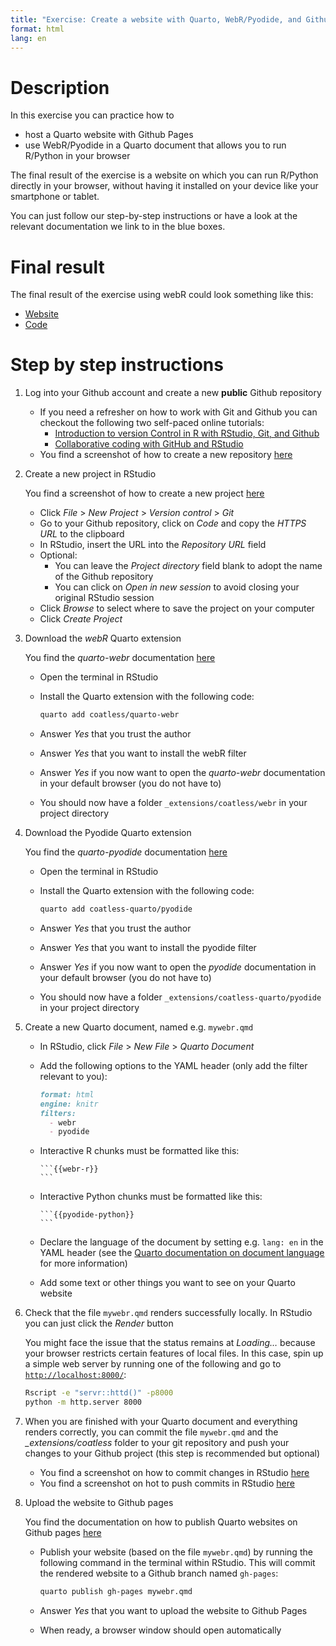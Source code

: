 ```yaml
---
title: "Exercise: Create a website with Quarto, WebR/Pyodide, and Github Pages, to use R/Python on your smartphone or tablet"
format: html
lang: en
---
```


# Description

In this exercise you can practice how to

- host a Quarto website with Github Pages
- use WebR/Pyodide in a Quarto document that allows you to run R/Python in your browser

The final result of the exercise is a website on which you can run R/Python directly in your browser, without having it installed on your device like your smartphone or tablet.

You can just follow our step-by-step instructions or have a look at the relevant documentation we link to in the blue boxes.

# Final result
 
The final result of the exercise using webR could look something like this:

- [Website](https://florianpargent.github.io/mywebr/)
- [Code](https://github.com/FlorianPargent/mywebr)

# Step by step instructions

1. Log into your Github account and create a new **public** Github repository

   ::: {.callout-note}
   - If you need a refresher on how to work with Git and Github you can checkout the following two self-paced online tutorials:
     - [Introduction to version Control in R with RStudio, Git, and Github](https://malikaihle.github.io/Introduction-RStudio-Git-GitHub/)
     - [Collaborative coding with GitHub and RStudio](https://malikaihle.github.io/Collaborative-RStudio-GitHub/)
   - You find a screenshot of how to create a new repository [here](https://malikaihle.github.io/Introduction-RStudio-Git-GitHub/github_sync.html)
   :::
   
2. Create a new project in RStudio
   
   ::: {.callout-note}
   You find a screenshot of how to create a new project [here](https://malikaihle.github.io/Collaborative-RStudio-GitHub/clone.html)
   :::
   
   - Click *File* > *New Project* > *Version control* > *Git*
   - Go to your Github repository, click on *Code* and copy the *HTTPS URL* to the clipboard
   - In RStudio, insert the URL into the *Repository URL* field 
   - Optional: 
     - You can leave the *Project directory* field blank to adopt the name of the Github repository
     - You can click on *Open in new session* to avoid closing your original RStudio session
   - Click *Browse* to select where to save the project on your computer
   - Click *Create Project*
3. Download the *webR* Quarto extension

   ::: {.callout-note}
   You find the *quarto-webr* documentation [here](https://quarto-webr.thecoatlessprofessor.com/)
   :::
   
   - Open the terminal in RStudio
   - Install the Quarto extension with the following code:
     ```sh
     quarto add coatless/quarto-webr
     ```
   - Answer *Yes* that you trust the author
   - Answer *Yes* that you want to install the webR filter
   - Answer *Yes* if you now want to open the *quarto-webr* documentation in your default browser (you do not have to)
   - You should now have a folder `_extensions/coatless/webr` in your project directory
4. Download the Pyodide Quarto extension

   ::: {.callout-note}
   You find the *quarto-pyodide* documentation [here](https://quarto.thecoatlessprofessor.com/pyodide/)
   :::
   
   - Open the terminal in RStudio
   - Install the Quarto extension with the following code:
     ```sh
     quarto add coatless-quarto/pyodide
     ```
   - Answer *Yes* that you trust the author
   - Answer *Yes* that you want to install the pyodide filter
   - Answer *Yes* if you now want to open the *pyodide* documentation in your default browser (you do not have to)
   - You should now have a folder `_extensions/coatless-quarto/pyodide` in your project directory
5. Create a new Quarto document, named e.g. `mywebr.qmd`
   - In RStudio, click *File* > *New File* > *Quarto Document*
   - Add the following options to the YAML header (only add the filter relevant to you):
     ```md
     format: html
     engine: knitr
     filters:
       - webr
       - pyodide
     ```
   - Interactive R chunks must be formatted like this:
     ````
     ```{{webr-r}}
     ```
     ````
   - Interactive Python chunks must be formatted like this:
     ````
     ```{{pyodide-python}}
     ```
     ````
   - Declare the language of the document by setting e.g. `lang: en` in the YAML header  (see the [Quarto documentation on document language](https://quarto.org/docs/authoring/language.html) for more information)
   - Add some text or other things you want to see on your Quarto website
6. Check that the file `mywebr.qmd` renders successfully locally. In RStudio you can just click the *Render* button

   ::: {.callout-note}
   You might face the issue that the status remains at _Loading..._ because your browser restricts certain features of local files. In this case, spin up a simple web server by running one of the following and go to [`http://localhost:8000/`](http://localhost:8000/):
   
   ```sh
   Rscript -e "servr::httd()" -p8000
   python -m http.server 8000
   ```
   :::
   
7. When you are finished with your Quarto document and everything renders correctly, you can commit the file `mywebr.qmd` and the *\_extensions/coatless* folder to your git repository and push your changes to your Github project (this step is recommended but optional)

   ::: {.callout-note}
   - You find a screenshot on how to commit changes in RStudio [here](https://malikaihle.github.io/Introduction-RStudio-Git-GitHub/commit.html) 
   - You find a screenshot on hot to push commits in RStudio [here](https://malikaihle.github.io/Collaborative-RStudio-GitHub/push.html)
   :::
   
8. Upload the website to Github pages
   
   ::: {.callout-note}
   You find the documentation on how to publish Quarto websites on Github pages [here](https://quarto.org/docs/publishing/github-pages.html)
   :::
   
   - Publish your website (based on the file `mywebr.qmd`) by running the following command in the terminal within RStudio. This will commit the rendered website to a Github branch named `gh-pages`:
     ```sh
     quarto publish gh-pages mywebr.qmd
     ```
   - Answer *Yes* that you want to upload the website to Github Pages
   - When ready, a browser window should open automatically
